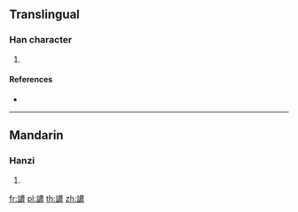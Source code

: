 {{character info/new}}
==Translingual==

===Han character===
{{Han char|rn=149|rad=言|as=13|sn=20|four=05632|canj=YRTWV}}

# {{defn|Han|sort=言13}}

====References====
* {{Han ref|kx=1183.080|dkj=36012|dj=1646.030|hdz=64024.040|uh=8B68|ud=35688|bh=F4D1|bd=62673}}

----

==Mandarin==

===Hanzi===
{{cmn-hanzi|pin=[[nóu]] ([[nou2]])|wg=nou<sup>2</sup>}}

# {{defn|lang=cmn|sort=言13}}

[[fr:譨]]
[[pl:譨]]
[[th:譨]]
[[zh:譨]]